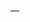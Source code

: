 {{Cquote|病毒是有生命的化學物質...}}
<div style="text-align:right;margin-right:10px;margin-bottom:4px;">
—'''{{le|艾莉森·喬利|Alison Jolly}}'''
</div>